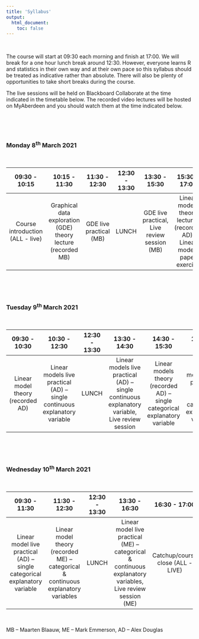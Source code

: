 ```yaml
---
title: 'Syllabus'
output: 
  html_document:
    toc: false
---
```


\  

The course will start at 09:30 each morning and finish at 17:00. We will break for a one hour lunch break around 12:30. However, everyone learns R and statistics in their own way and at their own pace so this syllabus should be treated as indicative rather than absolute. There will also be plenty of opportunities to take short breaks during the course.

The live sessions will be held on Blackboard Collaborate at the time indicated in the timetable below. The recorded video lectures will be hosted on MyAberdeen and you should watch them at the time indicated below.

<!--All teaching will be held in room FN113 in the Fraser Noble building (building No. 7 on [this map](images/uoa_map.png){target="_blank"} on the old Aberdeen campus).
-->

\  

\  

### Monday 8^th^ March 2021

\  

|09:30 - 10:15 | 10:15 - 11:30 | 11:30 - 12:30 | 12:30 - 13:30 |13:30 - 15:30 | 15:30 - 17:00 |
|:------------:|:-------------:|:-------------:|:-------------:|:------------:|:-------------:|
| Course introduction (ALL - live)  | Graphical data exploration (GDE) theory lecture (recorded MB) | GDE live practical (MB) | LUNCH |GDE live practical, Live review session (MB)| Linear models theory lectures (recorded AD), Linear models paper exercise |

\  

\  

### Tuesday 9^th^ March 2021 

\  

|09:30 - 10:30               | 10:30 - 12:30     | 12:30 - 13:30 |13:30 - 14:30    | 14:30 - 15:30      |15:30 - 17:00|
|:--------------------------:|:-----------------:|:-------------:|:---------------:|:------------------:|:-------------:|
|Linear model theory (recorded AD)|Linear models live practical (AD) – single continuous explanatory variable|LUNCH|Linear models live practical (AD) – single continuous explanatory variable, Live review session|Linear models theory (recorded AD) – single categorical explanatory variable|Linear models live practical (AD) – single categorical explanatory variable|

\  

\  

### Wednesday 10^th^ March 2021

\  

|09:30 - 11:30               | 11:30 - 12:30     | 12:30 - 13:30 |13:30 - 16:30    | 16:30 - 17:00      |
|:--------------------------:|:-----------------:|:-------------:|:---------------:|:------------------:|
|Linear model live practical (AD) – single categorical explanatory variable | Linear model theory (recorded ME) – categorical & continuous explanatory variables | LUNCH | Linear model live practical (ME) – categorical & continuous explanatory variables, Live review session (ME) | Catchup/course close (ALL - LIVE)|

\  

MB – Maarten Blaauw, ME – Mark Emmerson, AD – Alex Douglas

\  
